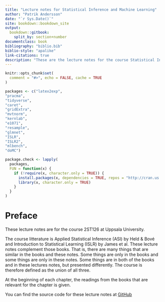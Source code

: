 ```yaml
--- 
title: "Lecture notes for Statistical Inference and Machine Learning"
author: "Patrik Andersson"
date: "`r Sys.Date()`"
site: bookdown::bookdown_site
output: 
  bookdown::gitbook:
    split_by: section+number
documentclass: book
bibliography: "biblio.bib"
biblio-style: "apalike"
link-citations: true
description: "These are the lecture notes for the course Statistical Inference and Machine Learning at the Department of statistics, Uppsala University."
---
```

```r
knitr::opts_chunk$set(
  comment = "#>", echo = FALSE, cache = TRUE
)

packages <- c("latex2exp",
"pracma",
"tidyverse",
"caret",
"gridExtra",
"mvtnorm",
"kernlab",
"e1071",
"resample",
"glmnet",
"ISLR",
"ISLR2",
"mlbench",
"doMC")

package.check <- lapply(
  packages,
  FUN = function(x) {
    if (!require(x, character.only = TRUE)) {
      install.packages(x, dependencies = TRUE, repos = "http://cran.us.r-project.org")
      library(x, character.only = TRUE)
    }
  }
)


```


# Preface {-}

These lecture notes are for the course 2ST126 at Uppsala University.

The course litterature is Applied Statistical Inference (ASI) by Held & Bové and Introduction to Statistical Learning (ISLR) by James et al. These lecture notes complement those books. That is, there are many things that are similar in the books and these notes. Some things are only in the books and some things are only in these notes. Some things are in both of the books and in these lectures notes, but presented differently. The course is therefore defined as the union of all three.

At the beginning of each chapter, the readings from the books that are relevant for the chapter is given.

You can find the source code for these lecture notes at <a href="https://github.com/uustats/SIML">GitHub</a>
